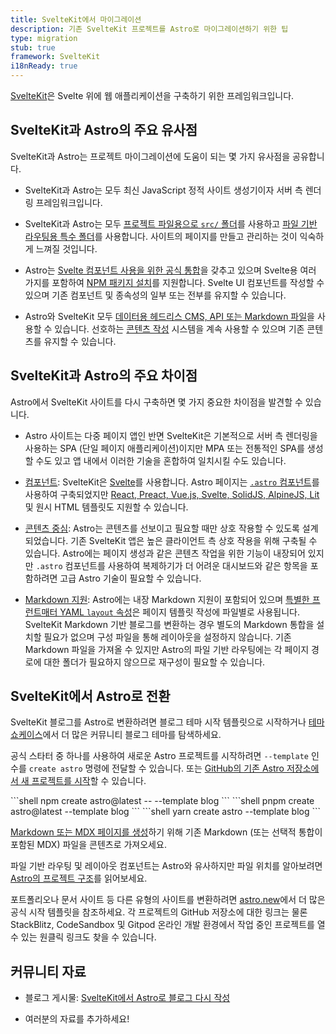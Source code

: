 ```yaml
---
title: SvelteKit에서 마이그레이션
description: 기존 SvelteKit 프로젝트를 Astro로 마이그레이션하기 위한 팁
type: migration
stub: true
framework: SvelteKit
i18nReady: true
---
```



[SvelteKit](https://kit.svelte.dev)은 Svelte 위에 웹 애플리케이션을 구축하기 위한 프레임워크입니다.

## SvelteKit과 Astro의 주요 유사점

SvelteKit과 Astro는 프로젝트 마이그레이션에 도움이 되는 몇 가지 유사점을 공유합니다.

- SvelteKit과 Astro는 모두 최신 JavaScript 정적 사이트 생성기이자 서버 측 렌더링 프레임워크입니다.

- SvelteKit과 Astro는 모두 [프로젝트 파일용으로 `src/` 폴더](/ko/basics/project-structure/#src)를 사용하고 [파일 기반 라우팅용 특수 폴더](/ko/basics/astro-pages/)를 사용합니다. 사이트의 페이지를 만들고 관리하는 것이 익숙하게 느껴질 것입니다.

- Astro는 [Svelte 컴포넌트 사용을 위한 공식 통합](/ko/guides/integrations-guide/svelte/)을 갖추고 있으며 Svelte용 여러 가지를 포함하여 [NPM 패키지 설치](/ko/guides/imports/#npm-패키지)를 지원합니다. Svelte UI 컴포넌트를 작성할 수 있으며 기존 컴포넌트 및 종속성의 일부 또는 전부를 유지할 수 있습니다.

- Astro와 SvelteKit 모두 [데이터용 헤드리스 CMS, API 또는 Markdown 파일](/ko/guides/data-fetching/)을 사용할 수 있습니다. 선호하는 [콘텐츠 작성](/ko/guides/content/) 시스템을 계속 사용할 수 있으며 기존 콘텐츠를 유지할 수 있습니다.

## SvelteKit과 Astro의 주요 차이점

Astro에서 SvelteKit 사이트를 다시 구축하면 몇 가지 중요한 차이점을 발견할 수 있습니다.

- Astro 사이트는 다중 페이지 앱인 반면 SvelteKit은 기본적으로 서버 측 렌더링을 사용하는 SPA (단일 페이지 애플리케이션)이지만 MPA 또는 전통적인 SPA를 생성할 수도 있고 앱 내에서 이러한 기술을 혼합하여 일치시킬 수도 있습니다.

- [컴포넌트](/ko/basics/astro-components/): SvelteKit은 [Svelte](https://svelte.dev)를 사용합니다. Astro 페이지는 [`.astro` 컴포넌트](/ko/basics/astro-components/)를 사용하여 구축되었지만 [React, Preact, Vue.js, Svelte, SolidJS, AlpineJS, Lit](/ko/guides/framework-components/) 및 원시 HTML 템플릿도 지원할 수 있습니다.

- [콘텐츠 중심](/ko/concepts/why-astro/#콘텐츠-중심): Astro는 콘텐츠를 선보이고 필요할 때만 상호 작용할 수 있도록 설계되었습니다. 기존 SvelteKit 앱은 높은 클라이언트 측 상호 작용을 위해 구축될 수 있습니다. Astro에는 페이지 생성과 같은 콘텐츠 작업을 위한 기능이 내장되어 있지만 `.astro` 컴포넌트를 사용하여 복제하기가 더 어려운 대시보드와 같은 항목을 포함하려면 고급 Astro 기술이 필요할 수 있습니다.

- [Markdown 지원](/ko/guides/markdown-content/): Astro에는 내장 Markdown 지원이 포함되어 있으며 [특별한 프런트매터 YAML `layout` 속성](/ko/basics/layouts/#markdown-레이아웃)은 페이지 템플릿 작성에 파일별로 사용됩니다. SvelteKit Markdown 기반 블로그를 변환하는 경우 별도의 Markdown 통합을 설치할 필요가 없으며 구성 파일을 통해 레이아웃을 설정하지 않습니다. 기존 Markdown 파일을 가져올 수 있지만 Astro의 파일 기반 라우팅에는 각 페이지 경로에 대한 폴더가 필요하지 않으므로 재구성이 필요할 수 있습니다.

## SvelteKit에서 Astro로 전환

SvelteKit 블로그를 Astro로 변환하려면 블로그 테마 시작 템플릿으로 시작하거나 [테마 쇼케이스](https://astro.build/themes/)에서 더 많은 커뮤니티 블로그 테마를 탐색하세요.

공식 스타터 중 하나를 사용하여 새로운 Astro 프로젝트를 시작하려면 `--template` 인수를 `create astro` 명령에 전달할 수 있습니다. 또는 [GitHub의 기존 Astro 저장소에서 새 프로젝트를 시작](/ko/install-and-setup/#테마-또는-시작-템플릿-사용)할 수 있습니다.

  <PackageManagerTabs>
    <Fragment slot="npm">
    ```shell
    npm create astro@latest -- --template blog
    ```
    </Fragment>
    <Fragment slot="pnpm">
    ```shell
    pnpm create astro@latest --template blog
    ```
    </Fragment>
    <Fragment slot="yarn">
    ```shell
    yarn create astro --template blog
    ```
    </Fragment>
  </PackageManagerTabs>

[Markdown 또는 MDX 페이지를 생성](/ko/guides/markdown-content/)하기 위해 기존 Markdown (또는 선택적 통합이 포함된 MDX) 파일을 콘텐츠로 가져오세요.

파일 기반 라우팅 및 레이아웃 컴포넌트는 Astro와 유사하지만 파일 위치를 알아보려면 [Astro의 프로젝트 구조](/ko/basics/project-structure/)를 읽어보세요.

포트폴리오나 문서 사이트 등 다른 유형의 사이트를 변환하려면 [astro.new](https://astro.new)에서 더 많은 공식 시작 템플릿을 참조하세요. 각 프로젝트의 GitHub 저장소에 대한 링크는 물론 StackBlitz, CodeSandbox 및 Gitpod 온라인 개발 환경에서 작업 중인 프로젝트를 열 수 있는 원클릭 링크도 찾을 수 있습니다.

## 커뮤니티 자료

- 블로그 게시물: [SvelteKit에서 Astro로 블로그 다시 작성](https://kharann.com/blog/rewriting-my-blog/)

- 여러분의 자료를 추가하세요!
